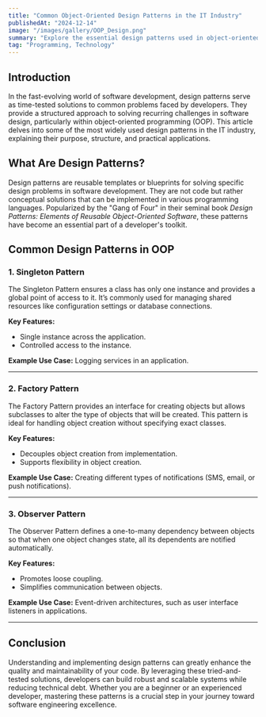 ```yaml
---
title: "Common Object-Oriented Design Patterns in the IT Industry"
publishedAt: "2024-12-14"
image: "/images/gallery/OOP_Design.png"
summary: "Explore the essential design patterns used in object-oriented programming to create scalable, maintainable, and efficient software solutions."
tag: "Programming, Technology"
---
```


## Introduction

In the fast-evolving world of software development, design patterns serve as time-tested solutions to common problems faced by developers. They provide a structured approach to solving recurring challenges in software design, particularly within object-oriented programming (OOP). This article delves into some of the most widely used design patterns in the IT industry, explaining their purpose, structure, and practical applications.

## What Are Design Patterns?

Design patterns are reusable templates or blueprints for solving specific design problems in software development. They are not code but rather conceptual solutions that can be implemented in various programming languages. Popularized by the "Gang of Four" in their seminal book *Design Patterns: Elements of Reusable Object-Oriented Software*, these patterns have become an essential part of a developer's toolkit.

## Common Design Patterns in OOP

### 1. Singleton Pattern
The Singleton Pattern ensures a class has only one instance and provides a global point of access to it. It’s commonly used for managing shared resources like configuration settings or database connections.

**Key Features:**
- Single instance across the application.
- Controlled access to the instance.

**Example Use Case:** Logging services in an application.

---

### 2. Factory Pattern
The Factory Pattern provides an interface for creating objects but allows subclasses to alter the type of objects that will be created. This pattern is ideal for handling object creation without specifying exact classes.

**Key Features:**
- Decouples object creation from implementation.
- Supports flexibility in object creation.

**Example Use Case:** Creating different types of notifications (SMS, email, or push notifications).

---

### 3. Observer Pattern
The Observer Pattern defines a one-to-many dependency between objects so that when one object changes state, all its dependents are notified automatically.

**Key Features:**
- Promotes loose coupling.
- Simplifies communication between objects.

**Example Use Case:** Event-driven architectures, such as user interface listeners in applications.

---

## Conclusion

Understanding and implementing design patterns can greatly enhance the quality and maintainability of your code. By leveraging these tried-and-tested solutions, developers can build robust and scalable systems while reducing technical debt. Whether you are a beginner or an experienced developer, mastering these patterns is a crucial step in your journey toward software engineering excellence.
